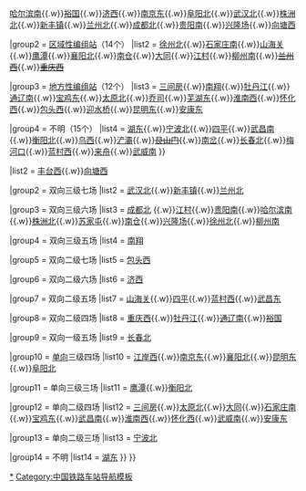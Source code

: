 <noinclude>{{update|time=2018-01-29}}</noinclude>
{{Navbox
|name  = 中国铁路编组站
|state  = collapsed
|title = [[中華人民共和國鐵路運輸‎|中国铁路]][[编组站]]

|list1 = {{Navbox|child
 |name   = 全路编组站
 |state  = collapsed
 |navbar = plain
 |title  = 按路网重要性分类（[[2013年]]，共53个）

|group1  = [[路网性编组站]]（12个）
|list1   = [[郑州北站|郑州北]]{{.w}}[[丰台西站|丰台西]]{{.w}}[[哈尔滨南站|哈尔滨南]]{{.w}}[[裕国站|裕国]]{{.w}}[[济西站|济西]]{{.w}}[[南京东站|南京东]]{{.w}}[[阜阳北站|阜阳北]]{{.w}}[[武汉北站|武汉北]]{{.w}}[[株洲北站|株洲北]]{{.w}}[[新丰镇站|新丰镇]]{{.w}}[[兰州北站|兰州北]]{{.w}}[[成都北站|成都北]]{{.w}}[[贵阳南站|贵阳南]]{{.w}}[[兴隆场站|兴隆场]]{{.w}}[[向塘西站|向塘西]]

|group2  = [[区域性编组站]]（14个）
|list2   = [[徐州北站|徐州北]]{{.w}}[[石家庄南站|石家庄南]]{{.w}}[[山海关站|山海关]]{{.w}}[[鹰潭站|鹰潭]]{{.w}}[[襄阳北站|襄阳北]]{{.w}}[[南仓站 (天津市)|南仓]]{{.w}}[[大同站|大同]]{{.w}}[[江村站|江村]]{{.w}}[[柳州南站|柳州南]]{{.w}}<s>[[兰州西站|兰州西]]</s>{{.w}}[[重庆西站 (人和场)|<s>重庆西</s>]]

|group3  = [[地方性编组站]]（12个）
|list3   = [[三间房站|三间房]]{{.w}}[[南翔站 (京沪铁路)|南翔]]{{.w}}[[牡丹江站|牡丹江]]{{.w}}[[通辽南站|通辽南]]{{.w}}[[宝鸡东站|宝鸡东]]{{.w}}[[太原北站|太原北]]{{.w}}[[乔司站 (中国铁路)|乔司]]{{.w}}[[芜湖东站|芜湖东]]{{.w}}[[淮南西站|淮南西]]{{.w}}[[怀化西站|怀化西]]{{.w}}[[包头西站|包头西]]{{.w}}[[迎水桥站|迎水桥]]{{.w}}[[昆明东站|昆明东]]{{.w}}[[安康东站|安康东]]

|group4  = 不明（15个）
|list4   = [[湖东站|湖东]]{{.w}}[[宁波北站|宁波北]]{{.w}}[[四平站|四平]]{{.w}}[[武昌南站|武昌南]]{{.w}}[[衡阳北站|衡阳北]]{{.w}}[[乌西站|乌西]]{{.w}}[[浐灞站|浐灞]]{{.w}}<s>[[艮山门站|艮山门]]</s>{{.w}}[[南岔站|南岔]]{{.w}}[[长春北站|长春北]]{{.w}}[[梅河口站|梅河口]]{{.w}}[[蓝村西站|蓝村西]]{{.w}}[[来舟站|来舟]]{{.w}}[[武威南站|武威南]]
}}

|list2 = {{Navbox|child
 |name   = 铁路编组站的结构
 |state  = collapsed
 |navbar = plain
 |title  = 按[[调车系统]]和站场类型分类（[[2011年]]）

|group1  = [[双向调车系统|双向]]三级八场
|list1   = [[郑州北站|郑州北]]{{.w}}[[丰台西站|丰台西]]{{.w}}[[向塘西站|向塘西]]

|group2  = 双向三级七场
|list2   = [[武汉北站|武汉北]]{{.w}}[[新丰镇站|新丰镇]]{{.w}}[[兰州北站|兰州北]]

|group3  = 双向三级六场
|list3   = [[成都北站|成都北]] {{.w}}[[江村站|江村]]{{.w}}[[贵阳南站|贵阳南]]{{.w}}[[哈尔滨南站|哈尔滨南]]{{.w}}[[株洲北站|株洲北]]{{.w}}[[苏家屯站|苏家屯]]{{.w}}[[南仓站 (天津市)|南仓]]{{.w}}[[兴隆场站|兴隆场]]{{.w}}[[徐州北站|徐州北]]{{.w}}[[柳州南站|柳州南]]

|group4  = 双向三级五场
|list4   = [[南翔站 (京沪铁路)|南翔]]

|group5  = 双向二级七场
|list5   = [[包头西站|包头西]]

|group6  = 双向二级六场
|list6   = [[济西站|济西]]

|group7  = 双向二级五场
|list7   = [[山海关站|山海关]]{{.w}}[[四平站|四平]]{{.w}}[[蓝村西站|蓝村西]]{{.w}}[[武昌东站|武昌东]]

|group8  = 双向二级四场
|list8   = [[重庆西站 (人和场)|重庆西]]{{.w}}[[牡丹江站|牡丹江]]{{.w}}[[通辽南站|通辽南]]{{.w}}[[裕国站|裕国]]

|group9  = 双向一级五场
|list9   = [[长春北站|长春北]]

|group10  = [[单向调车系统|单向]]三级四场
|list10   = [[江岸西站|江岸西]]{{.w}}[[南京东站|南京东]]{{.w}}[[襄阳北站|襄阳北]]{{.w}}[[昆明东站|昆明东]]{{.w}}[[阜阳北站|阜阳北]]

|group11  = 单向三级三场
|list11   = [[鹰潭站|鹰潭]]{{.w}}[[衡阳北站|衡阳北]]

|group12  = 单向二级四场
|list12   = [[三间房站|三间房]]{{.w}}[[太原北站|太原北]]{{.w}}[[大同站|大同]]{{.w}}[[石家庄南站|石家庄南]]{{.w}}[[宝鸡东站|宝鸡东]]{{.w}}[[武昌南站|武昌南]]{{.w}}[[淮南西站|淮南西]]{{.w}}[[怀化西站|怀化西]]{{.w}}[[武威南站|武威南]]{{.w}}[[安康东站|安康东]]

|group13  = 单向二级三场
|list13   = [[宁波北站|宁波北]]

|group14  = 不明
|list14   = [[湖东站|湖东]]
}}
}}<noinclude>
[[Category:中国铁路枢纽模板|*]]
[[Category:中国铁路车站导航模板]]
</noinclude>
